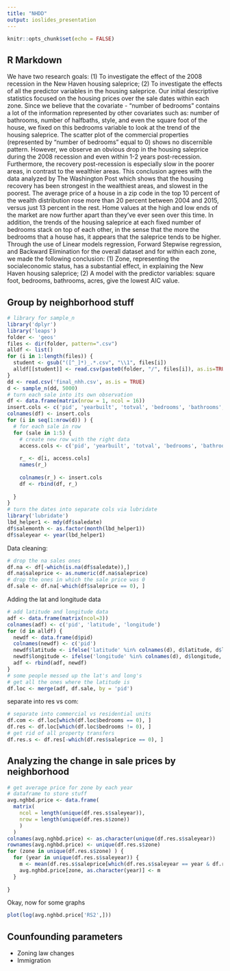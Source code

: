 ---
title: "NHDD"
output: ioslides_presentation
---

```{r setup, include=FALSE}
knitr::opts_chunk$set(echo = FALSE)
```

## R Markdown

We have two research goals: (1) To investigate the effect of the 2008 recession in the New Haven housing saleprice; (2) To investigate the effects of all the predictor variables in the housing saleprice.  Our initial descriptive statistics focused on the housing prices over the sale dates within each zone. Since we believe that the covariate - "number of bedrooms" contains a lot of the information represented by other covariates such as: number of bathrooms, number of halfbaths, style, and even the square foot of the house, we fixed on this bedrooms variable to look at the trend of the housing saleprice. The scatter plot of the commercial properties (represented by "number of bedrooms" equal to 0) shows no discernible pattern. However, we observe an obvious drop in the housing saleprice during the 2008 recession and even within 1-2 years post-recession. Furthermore, the recovery post-recession is especially slow in the poorer areas, in contrast to the wealthier areas. This conclusion agrees with the data analyzed by The Washington Post which shows that the housing recovery has been strongest in the wealthiest areas, and slowest in the poorest. The average price of a house in a zip code in the top 10 percent of the wealth distribution rose more than 20 percent between 2004 and 2015, versus just 13 percent in the rest. Home values at the high and low ends of the market are now further apart than they've ever seen over this time. In addition, the trends of the housing saleprice at each fixed number of bedrooms stack on top of each other, in the sense that the more the bedrooms that a house has, it appears that the saleprice tends to be higher. Through the use of Linear models regression, Forward Stepwise regression, and Backward Elimination for the overall dataset and for within each zone, we made the following conclusion: (1) Zone, representing the socialeconomic status, has a substantial effect, in explaining the New Haven housing saleprice; (2) A model with the predictor variables: square foot, bedrooms, bathrooms, acres, give the lowest AIC value. 

## Group by neighborhood stuff

```{r}
# library for sample_n
library('dplyr')
library('leaps')
folder <- 'geos'
files <- dir(folder, pattern=".csv")
alldf <- list()
for (i in 1:length(files)) {
  student <- gsub("([^_]*)_.*.csv", "\\1", files[i])
  alldf[[student]] <- read.csv(paste0(folder, "/", files[i]), as.is=TRUE)
}
dd <- read.csv('final_nhh.csv', as.is = TRUE)
d <- sample_n(dd, 5000)
# turn each sale into its own observation
df <- data.frame(matrix(nrow = 1, ncol = 16))
insert.cols <- c('pid', 'yearbuilt', 'totval', 'bedrooms', 'bathrooms', 'halfbaths', 'landval', 'zone', 'acres', 'exval', 'pctgood', 'sqft', 'garagesqft', "saleprice", "saledate", "saleowner")
colnames(df) <- insert.cols
for (i in seq(1:nrow(d)) ) {
  # for each sale in row
  for (sale in 1:5) {
    # create new row with the right data
    access.cols <- c('pid', 'yearbuilt', 'totval', 'bedrooms', 'bathrooms', 'halfbaths', 'landval', 'zone', 'acres', 'exval', 'pctgood', 'sqft', 'garagesqft', paste(c("saleprice", "saledate", "saleowner"), sale, sep = ""))
    
    r_ <- d[i, access.cols]
    names(r_)
    
    colnames(r_) <- insert.cols
    df <- rbind(df, r_)
    
  }
}
# turn the dates into separate cols via lubridate
library('lubridate')
lbd_helper1 <- mdy(df$saledate)
df$salemonth <- as.factor(month(lbd_helper1))
df$saleyear <- year(lbd_helper1)
```

Data cleaning:
```{r}
# drop the na sales ones
df.na <- df[-which(is.na(df$saledate)),]
df.na$saleprice <- as.numeric(df.na$saleprice)
# drop the ones in which the sale price was 0
df.sale <- df.na[-which(df$saleprice == 0), ]
```

Adding the lat and longitude data
```{r}
# add latitude and longitude data
adf <- data.frame(matrix(ncol=3))
colnames(adf) <- c('pid', 'latitude', 'longitude')
for (d in alldf) {
  newdf <- data.frame(d$pid)
  colnames(newdf) <- c('pid')
  newdf$latitude <- ifelse('latitude' %in% colnames(d), d$latitude, d$lat)
  newdf$longitude <- ifelse('longitude' %in% colnames(d), d$longitude, d$long)
  adf <- rbind(adf, newdf)
}
# some people messed up the lat's and long's 
# get all the ones where the latitude is 
df.loc <- merge(adf, df.sale, by = 'pid')
```

separate into res vs com:
```{r}
# separate into commercial vs residential units
df.com <- df.loc[which(df.loc$bedrooms == 0), ]
df.res <- df.loc[which(df.loc$bedrooms != 0), ]
# get rid of all property transfers
df.res.s <- df.res[-which(df.res$saleprice == 0), ]
```

## Analyzing the change in sale prices by neighborhood
```{r}
# get average price for zone by each year
# dataframe to store stuff
avg.nghbd.price <- data.frame(
  matrix(
    ncol = length(unique(df.res.s$saleyear)),
    nrow = length(unique(df.res.s$zone))
    )
  )
colnames(avg.nghbd.price) <- as.character(unique(df.res.s$saleyear))
rownames(avg.nghbd.price) <- unique(df.res.s$zone)
for (zone in unique(df.res.s$zone) ) {
  for (year in unique(df.res.s$saleyear)) {
    m <- mean(df.res.s$saleprice[which(df.res.s$saleyear == year & df.res.s$zone == zone)], na.rm = TRUE)
    avg.nghbd.price[zone, as.character(year)] <- m
  }
  
}
```
Okay, now for some graphs
```{r}
plot(log(avg.nghbd.price['RS2',]))
```

## Counfounding parameters
- Zoning law changes
- Immigration